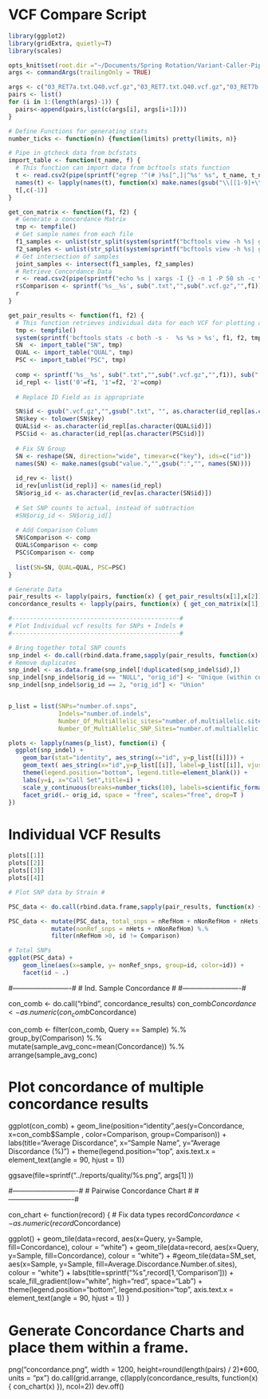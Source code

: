 VCF Compare Script
==================

```r
library(ggplot2)
library(gridExtra, quietly=T)
library(scales)

opts_knit$set(root.dir ="~/Documents/Spring Rotation/Variant-Caller-Pipeline/data/vcf/")
args <- commandArgs(trailingOnly = TRUE)

args <- c("03_RET7a.txt.Q40.vcf.gz","03_RET7.txt.Q40.vcf.gz","03_RET7b.txt.Q40.vcf.gz")
pairs <- list()
for (i in 1:(length(args)-1)) {
  pairs<-append(pairs,list(c(args[i], args[i+1])))
}
```


```r
# Define Functions for generating stats
number_ticks <- function(n) {function(limits) pretty(limits, n)}

# Pipe in gtcheck data from bcfstats
import_table <- function(t_name, f) { 
  # This function can import data from bcftools stats function
  t <- read.csv2(pipe(sprintf("egrep '^(# )%s[^,]|^%s' %s", t_name, t_name, f)), as.is=T, sep='\t',header=T, check.names=FALSE)
  names(t) <- lapply(names(t), function(x) make.names(gsub("\\[[1-9]+\\]","",x)))
  t[,c(-1)]
}

get_con_matrix <- function(f1, f2) {
  # Generate a concordance Matrix
  tmp <- tempfile()
  # Get sample names from each file
  f1_samples <- unlist(str_split(system(sprintf("bcftools view -h %s| grep '#CHROM' | cut -f '10-'",f1), intern=T),'\t'))
  f2_samples <- unlist(str_split(system(sprintf("bcftools view -h %s| grep '#CHROM' | cut -f '10-'",f2), intern=T),'\t'))
  # Get intersection of samples
  joint_samples <- intersect(f1_samples, f2_samples)
  # Retrieve Concordance Data
  r <- read.csv2(pipe(sprintf("echo %s | xargs -I {} -n 1 -P 50 sh -c \"bcftools gtcheck -S {} -g %s %s | sed \'s/$/\t{}/\'\" | egrep -v '#' ", paste0(joint_samples, collapse=" "), f1, f2)), as.is=T, sep='\t',header=F, col.names= c("Concordance", "Uncertainty", "Average Depth", "Number of Sites", "Sample", "Query"))
  r$Comparison <- sprintf('%s__%s', sub(".txt","",sub(".vcf.gz","",f1)), sub(".txt","",sub(".vcf.gz","",f2)))
  r
}

get_pair_results <- function(f1, f2) {
  # This function retrieves individual data for each VCF for plotting and comparison.
  tmp <- tempfile()
  system(sprintf('bcftools stats -c both -s -  %s %s > %s', f1, f2, tmp))
  SN  <- import_table("SN", tmp)
  QUAL <- import_table("QUAL", tmp)
  PSC <- import_table("PSC", tmp)
  
  comp <- sprintf('%s__%s', sub(".txt","",sub(".vcf.gz","",f1)), sub(".txt","",sub(".vcf.gz","",f2)))
  id_repl <- list('0'=f1, '1'=f2, '2'=comp)
  
  # Replace ID Field as is appropriate

  SN$id <- gsub(".vcf.gz","",gsub(".txt", "", as.character(id_repl[as.character(SN$id)])))
  SN$key <- tolower(SN$key)
  QUAL$id <- as.character(id_repl[as.character(QUAL$id)])
  PSC$id <- as.character(id_repl[as.character(PSC$id)])
  
  # Fix SN Group
  SN <- reshape(SN, direction="wide", timevar=c("key"), ids=c("id"))
  names(SN) <- make.names(gsub("value.","",gsub(":","", names(SN))))
  
  id_rev <- list()
  id_rev[unlist(id_repl)] <- names(id_repl)
  SN$orig_id <- as.character(id_rev[as.character(SN$id)])
  
  # Set SNP counts to actual, instead of subtraction
  #SN$orig_id <- SN$orig_id[]
  
  # Add Comparison Column
  SN$Comparison <- comp
  QUAL$Comparison <- comp
  PSC$Comparison <- comp
    
  list(SN=SN, QUAL=QUAL, PSC=PSC)
}
```

```r

# Generate Data
pair_results <- lapply(pairs, function(x) { get_pair_results(x[1],x[2]) })
concordance_results <- lapply(pairs, function(x) { get_con_matrix(x[1],x[2]) })

```

```r
#-----------------------------------------------#
# Plot Individual vcf results for SNPs + Indels #
#-----------------------------------------------#

# Bring together total SNP counts
snp_indel <- do.call(rbind.data.frame,sapply(pair_results, function(x) { x["SN"] }))
# Remove duplicates
snp_indel <- as.data.frame(snp_indel[!duplicated(snp_indel$id),])
snp_indel[snp_indel$orig_id == "NULL", "orig_id"] <- "Unique (within comparison)"
snp_indel[snp_indel$orig_id == 2, "orig_id"] <- "Union"


p_list = list(SNPs="number.of.snps",
              Indels="number.of.indels",
              Number_Of_MultiAllelic_sites="number.of.multiallelic.sites",
              Number_Of_MultiAllelic_SNP_Sites="number.of.multiallelic.snp.sites")

plots <- lapply(names(p_list), function(i) {
  ggplot(snp_indel) + 
    geom_bar(stat="identity", aes_string(x="id", y=p_list[[i]])) +
    geom_text( aes_string(x="id",y=p_list[[i]], label=p_list[[i]], vjust=-1)) +
    theme(legend.position="bottom", legend.title=element_blank()) +
    labs(y=i, x="Call Set",title=i) +
    scale_y_continuous(breaks=number_ticks(10), labels=scientific_format()) + 
    facet_grid(.~ orig_id, space = "free", scales="free", drop=T )
})
```

# Individual VCF Results
```r

plots[[1]]
plots[[2]]
plots[[3]]
plots[[4]]
```

```r
# Plot SNP data by Strain #

PSC_data <- do.call(rbind.data.frame,sapply(pair_results, function(x) { x["PSC"] }))

PSC_data <- mutate(PSC_data, total_snps = nRefHom + nNonRefHom + nHets) %.%
            mutate(nonRef_snps = nHets + nNonRefHom) %.%
            filter(nRefHom >0, id != Comparison)

# Total SNPs
ggplot(PSC_data) + 
    geom_line(aes(x=sample, y= nonRef_snps, group=id, color=id)) +
    facet(id ~ .)


```

#-------------------------#
# Ind. Sample Concordance #
#-------------------------#

con_comb <- do.call("rbind", concordance_results)
con_comb$Concordance <- as.numeric(con_comb$Concordance)

con_comb <- filter(con_comb, Query == Sample) %.%
  group_by(Comparison) %.% 
  mutate(sample_avg_conc=mean(Concordance)) %.%
  arrange(sample_avg_conc)


# Plot concordance of multiple concordance results
ggplot(con_comb) +
    geom_line(position="identity",aes(y=Concordance, x=con_comb$Sample , color=Comparison, group=Comparison)) +
    labs(title="Average Discordance", x="Sample Name", y="Average Discordance (%)") +
    theme(legend.position="top", axis.text.x = element_text(angle = 90, hjust = 1))

ggsave(file=sprintf("../reports/quality/%s.png", args[1] ))

#----------------------------#
# Pairwise Concordance Chart #
#----------------------------#

con_chart <- function(record) {
  # Fix data types
  record$Concordance <- as.numeric(record$Concordance)
  
  ggplot() +
    geom_tile(data=record, aes(x=Query, y=Sample, fill=Concordance), colour = "white") + 
    geom_tile(data=record, aes(x=Query, y=Sample, fill=Concordance), colour = "white") + 
    #geom_tile(data=SM_set, aes(x=Sample, y=Sample, fill=Average.Discordance.Number.of.sites), colour = "white") +
    labs(title=sprintf("%s",record[1,'Comparison'])) +
    scale_fill_gradient(low="white", high="red", space="Lab") +
    theme(legend.position="bottom", legend.position="top", axis.text.x = element_text(angle = 90, hjust = 1))
}


# Generate Concordance Charts and place them within a frame.
png("concordance.png", width = 1200, height=round(length(pairs) / 2)*600, units = "px")
do.call(grid.arrange, c(lapply(concordance_results, function(x) { con_chart(x)  }), ncol=2))
dev.off()

